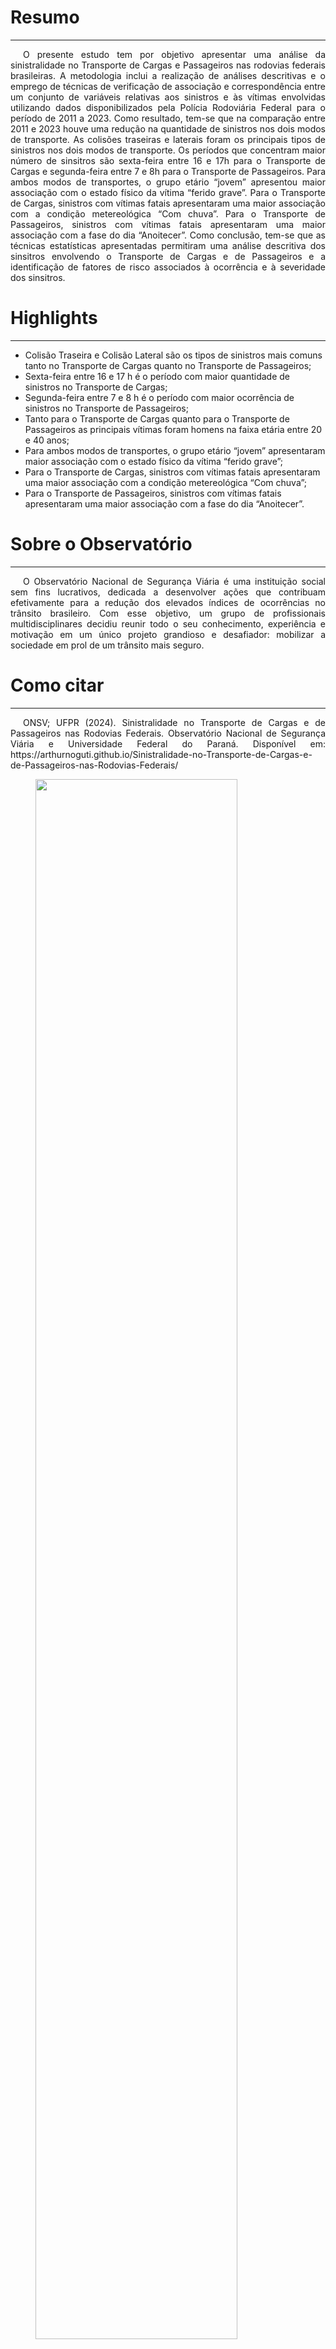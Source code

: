 
<style>
p {
  text-align: justify;  
  text-indent: 20px;   
}
</style>  

# Resumo {-}  

***  

<p>O presente estudo tem por objetivo apresentar uma análise da sinistralidade no Transporte de Cargas e Passageiros nas rodovias federais brasileiras. A metodologia inclui a realização de análises descritivas e o emprego de técnicas de verificação de associação e correspondência entre um conjunto de variáveis relativas aos sinistros e às vítimas envolvidas utilizando dados disponibilizados pela Polícia Rodoviária Federal para o período de 2011 a 2023. Como resultado, tem-se que na comparação entre 2011 e 2023 houve uma redução na quantidade de sinistros nos dois modos de transporte. As colisões traseiras e laterais foram os principais tipos de sinistros nos dois modos de transporte. Os períodos que concentram maior número de sinsitros são sexta-feira entre 16 e 17h para o Transporte de Cargas e segunda-feira entre 7 e 8h para o Transporte de Passageiros. Para ambos modos de transportes, o grupo etário “jovem” apresentou maior associação com o estado físico da vítima “ferido grave”. Para o Transporte de Cargas, sinistros com vítimas fatais apresentaram uma maior associação com a condição metereológica “Com chuva”. Para o Transporte de Passageiros, sinistros com vítimas fatais apresentaram uma maior associação com a fase do dia “Anoitecer”. Como conclusão, tem-se que as técnicas estatísticas apresentadas permitiram uma análise descritiva dos sinsitros envolvendo o Transporte de Cargas e de Passageiros e a identificação de fatores de risco associados à ocorrência e à severidade dos sinsitros. 


# Highlights {-}   

***  
<p>

  * Colisão Traseira e Colisão Lateral são os tipos de sinistros mais comuns tanto no Transporte de Cargas quanto no Transporte de Passageiros;  
  * Sexta-feira entre 16 e 17 h é o período com maior quantidade de sinistros no Transporte de Cargas;  
  * Segunda-feira entre 7 e 8 h é o período com maior ocorrência de sinistros no Transporte de Passageiros;  
  * Tanto para o Transporte de Cargas quanto para o Transporte de Passageiros as principais vítimas foram homens na faixa etária entre 20 e 40 anos;  
  * Para ambos modos de transportes, o grupo etário “jovem” apresentaram maior associação com o estado físico da vítima “ferido grave”;  
  * Para o Transporte de Cargas, sinistros com vítimas fatais apresentaram uma maior associação com a condição metereológica “Com chuva”;  
  * Para o Transporte de Passageiros, sinistros com vítimas fatais apresentaram uma maior associação com a fase do dia “Anoitecer”.  


# Sobre o Observatório {-}   

***  

<p>O Observatório Nacional de Segurança Viária é uma instituição social sem fins lucrativos, dedicada a desenvolver ações que contribuam efetivamente para a redução dos elevados índices de ocorrências no trânsito brasileiro. Com esse objetivo, um grupo de profissionais multidisciplinares decidiu reunir todo o seu conhecimento, experiência e motivação em um único projeto grandioso e desafiador: mobilizar a sociedade em prol de um trânsito mais seguro.  


# Como citar {-}  

***   
<p>ONSV; UFPR (2024). Sinistralidade no Transporte de Cargas e de Passageiros nas Rodovias Federais. Observatório Nacional de Segurança Viária e Universidade Federal do Paraná. Disponível em: https://arthurnoguti.github.io/Sinistralidade-no-Transporte-de-Cargas-e-de-Passageiros-nas-Rodovias-Federais/  


:::{layout-ncol="2"}

:::{.left}

![](img/onsv_logo_main.png){width="80%" fig-align="center"}

:::

:::{.right}

![](img/marca_UFPR.png){width="30%" fig-align="center"}

:::

:::

